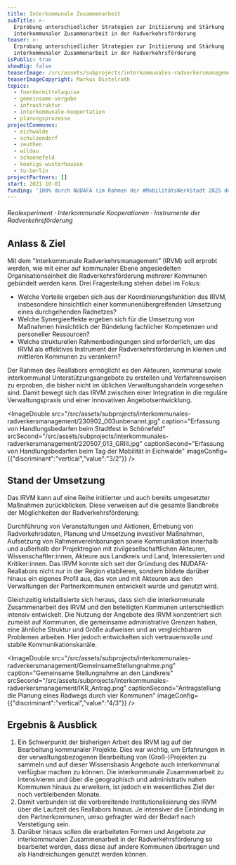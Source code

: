 ```yaml
---
title: Interkommunale Zusammenarbeit
subTitle: >-
  Erprobung unterschiedlicher Strategien zur Initiierung und Stärkung
  interkommunaler Zusammenarbeit in der Radverkehrsförderung
teaser: >-
  Erprobung unterschiedlicher Strategien zur Initiierung und Stärkung
  interkommunaler Zusammenarbeit in der Radverkehrsförderung
isPublic: true
showBig: false
teaserImage: /src/assets/subprojects/interkommunales-radverkersmanagement/teaserImage.jpg
teaserImageCopyright: Markus Distelrath
topics:
  - foerdermittelaquise
  - gemeinsame-vergabe
  - infrastruktur
  - interkommunale-koopertation
  - planungsprozesse
projectCommunes:
  - eichwalde
  - schulzendorf
  - zeuthen
  - wildau
  - schoenefeld
  - koenigs-wusterhausen
  - tu-berlin
projectPartners: []
start: 2021-10-01
funding: '100% durch NUDAFA (im Rahmen der #MobilitätsWerkStadt 2025 des BMBF)'
---
```

###### Realexperiment · Interkommunale Kooperationen · Instrumente der Radverkehrsförderung

## Anlass & Ziel

Mit dem “Interkommunale Radverkehrsmanagement” (IRVM) soll erprobt werden, wie mit einer auf kommunaler Ebene angesiedelten Organisationseinheit die Radverkehrsförderung mehrerer Kommunen gebündelt werden kann. Drei Fragestellung stehen dabei im Fokus:

* Welche Vorteile ergeben sich aus der Koordinierungsfunktion des IRVM, insbesondere hinsichtlich einer kommunenübergreifenden Umsetzung eines durchgehenden Radnetzes?
* Welche Synergieeffekte ergeben sich für die Umsetzung von Maßnahmen hinsichtlich der Bündelung fachlicher Kompetenzen und personeller Ressourcen?
* Welche strukturellen Rahmenbedingungen sind erforderlich, um das IRVM als effektives Instrument der Radverkehrsförderung in kleinen und mittleren Kommunen zu verankern?

Der Rahmen des Reallabors ermöglicht es den Akteuren, kommunal sowie interkommunal Unterstützungsangebote zu erstellen und Verfahrensweisen zu erproben, die bisher nicht im üblichen Verwaltungshandeln vorgesehen sind. Damit bewegt sich das IRVM zwischen einer Integration in die reguläre Verwaltungspraxis und einer innovativen Angebotsentwicklung.

<ImageDouble src="/src/assets/subprojects/interkommunales-radverkersmanagement/230902_003unbenannt.jpg" caption="Erfassung von Handlungsbedarfen beim Stadtfest in Schönefeld" srcSecond="/src/assets/subprojects/interkommunales-radverkersmanagement/220507_013_GRIII.jpg" captionSecond="Erfassung von Handlungsbedarfen beim Tag der Mobilität in Eichwalde" imageConfig={{"discriminant":"vertical","value":"3/2"}} />

## Stand der Umsetzung

Das IRVM kann auf eine Reihe initiierter und auch bereits umgesetzter Maßnahmen zurückblicken. Diese verweisen auf die gesamte Bandbreite der Möglichkeiten der Radverkehrsförderung:

Durchführung von Veranstaltungen und Aktionen, Erhebung von Radverkehrsdaten, Planung und Umsetzung investiver Maßnahmen, Aufsetzung von Rahmenvereinbarungen sowie Kommunikation innerhalb und außerhalb der Projektregion mit zivilgesellschaftlichen Akteuren, Wissenschaftler:innen, Akteure aus Landkreis und Land, Interessierten und Kritiker:innen. Das IRVM konnte sich seit der Gründung des NUDAFA-Reallabors nicht nur in der Region etablieren, sondern bildete darüber hinaus ein eigenes Profil aus, das von und mit Akteuren aus den Verwaltungen der Partnerkommunen entwickelt wurde und genutzt wird.

Gleichzeitig kristallisierte sich heraus, dass sich die interkommunale Zusammenarbeit des IRVM und den beteiligten Kommunen unterschiedlich intensiv entwickelt. Die Nutzung der Angebote des IRVM konzentriert sich zumeist auf Kommunen, die gemeinsame administrative Grenzen haben, eine ähnliche Struktur und Größe aufweisen und an vergleichbaren Problemen arbeiten. Hier jedoch entwickelten sich vertrauensvolle und stabile Kommunikationskanäle.

<ImageDouble src="/src/assets/subprojects/interkommunales-radverkersmanagement/GemeinsameStellungnahme.png" caption="Gemeinsame Stellungnahme an den Landkreis" srcSecond="/src/assets/subprojects/interkommunales-radverkersmanagement/IKR_Antrag.png" captionSecond="Antragstellung die Planung eines Radwegs durch vier Kommunen" imageConfig={{"discriminant":"vertical","value":"4/3"}} />

## Ergebnis & Ausblick

1. Ein Schwerpunkt der bisherigen Arbeit des IRVM lag auf der Bearbeitung kommunaler Projekte. Dies war wichtig, um Erfahrungen in der verwaltungsbezogenen Bearbeitung von (Groß-)Projekten zu sammeln und auf dieser Wissensbasis Angebote auch interkommunal verfügbar machen zu können. Die interkommunale Zusammenarbeit zu intensivieren und über die geographisch und administrativ nahen Kommunen hinaus zu erweitern, ist jedoch ein wesentliches Ziel der noch verbleibenden Monate.
2. Damit verbunden ist die vorbereitende Institutionalisierung des IRVM über die Laufzeit des Reallabors hinaus. Je intensiver die Einbindung in den Partnerkommunen, umso gefragter wird der Bedarf nach Verstetigung sein.
3. Darüber hinaus sollen die erarbeiteten Formen und Angebote zur interkommunalen Zusammenarbeit in der Radverkehrsförderung so bearbeitet werden, dass diese auf andere Kommunen übertragen und als Handreichungen genutzt werden können.
